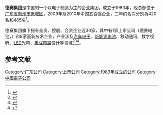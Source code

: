 {{Infobox Company
|name = 德赛集团
|name_en = Desay
|company_logo =
|company_type = [[国有企业|国有企业]][http://finance.sina.com.cn/roll/20040130/0553612493.shtml [5<nowiki>]</nowiki>]
|company_slogan =
|foundation = 1983年
|location = {{CHN}}[[广东省|广东省]][[惠州市|惠州市]][[惠城区|惠城区]]
|industry =
|area_served =
|founder =
|chairman1 =
|CEO =
|profit =
|total_asset =
|market_value =
|num_employees =
|revenue =
|products =
|homepage = {{URL|http://www.desay.com}}
}}

'''德赛集团'''是中国的一个以电子制造为主的企业集团，成立于1983年，现总部位于[[广东省|广东省]][[惠州市|惠州市]][[惠城区|惠城区]]，2009年及2010年中国五百强企业，二年的名次分別為420名和485名<ref>{{cite web | url=http://www.huizhou.cn/theory/theory_hzsd/theory_jrwj/200909/t20090910_266281.htm | title=惠州德赛集团再度上榜2009中国企业500强 | publisher=今日惠州网 | accessdate=2013-04-12 | archive-date=2015-09-24 | archive-url=https://web.archive.org/web/20150924031811/http://www.huizhou.cn/theory/theory_hzsd/theory_jrwj/200909/t20090910_266281.htm | dead-url=no }}</ref>。

德赛集团旗下拥有全资、控股、合资企业近30家，其中有1家上市公司（德赛电池，{{szse|000049}}）和8家高新技术企业，产业涉及[[汽车|汽车]][[电子|电子]]、[[新能源|新能源]][[电池|电池]]、移动通讯、数字视听、[[LED|LED]]光电、[[集成电路|集成电路]]设计等领域<ref>{{cite web | url=http://finance.sina.com.cn/realstock/company/sz000049/nc.shtml | title=德赛电池 | publisher=新浪财经 | accessdate=2013-04-11 | archive-date=2021-01-26 | archive-url=https://web.archive.org/web/20210126205918/https://finance.sina.com.cn/realstock/company/sz000049/nc.shtml | dead-url=no }}</ref><ref>{{cite web | url=http://finance.people.com.cn/GB/8215/78209/5391272.html | title=德赛集团董事 谭燕兵 向海内外网友拜年 | publisher=人民网 | accessdate=2013-04-11 | archive-date=2016-03-04 | archive-url=https://web.archive.org/web/20160304070935/http://finance.people.com.cn/GB/8215/78209/5391272.html | dead-url=no }}</ref><ref>{{cite web | url=http://www.szmg.com.cn/szmg_topic/index.do?a=detail&m=1725&c=172502&i=29649 | title=中国500强企业——德赛集团 | publisher=深圳广电集团 | accessdate=2013-04-11 }}{{Dead link|date=2019年10月 |bot=InternetArchiveBot |fix-attempted=yes }}</ref>。

== 参考文献 ==
{{reflist}}

[[Category:广东公司|Category:广东公司]]
[[Category:上市公司|Category:上市公司]]
[[Category:1983年成立的公司|Category:1983年成立的公司]]
[[Category:中國電子公司|Category:中國電子公司]]